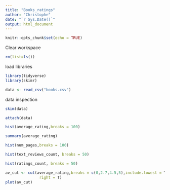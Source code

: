 ```yaml
---
title: "Books_ratings"
author: "Christophe"
date: "`r Sys.Date()`"
output: html_document
---
```


```r
knitr::opts_chunk$set(echo = TRUE)
```

Clear workspace
```r
rm(list=ls())
```
load libraries
```r
library(tidyverse)
library(skimr)
```

```r
data <- read_csv("books.csv")
```

data inspection
```r
skim(data)
```

```r
attach(data)
```

```r
hist(average_rating,breaks = 100)
```
```r
summary(average_rating)
```


```r
hist(num_pages,breaks = 100)
```

```r
hist(text_reviews_count, breaks = 50)
```

```r
hist(ratings_count, breaks = 50)
```

```r
av_cut <- cut(average_rating,breaks = c(0,2.7,4.5,5),include.lowest = T,
               right = T)
plot(av_cut)
```

```r

```

